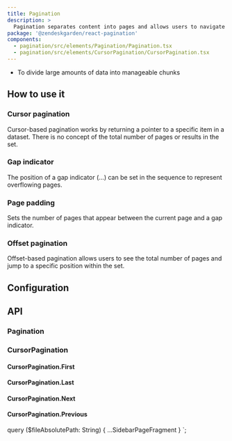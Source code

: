```yaml
---
title: Pagination
description: >
  Pagination separates content into pages and allows users to navigate between those pages.
package: '@zendeskgarden/react-pagination'
components:
  - pagination/src/elements/Pagination/Pagination.tsx
  - pagination/src/elements/CursorPagination/CursorPagination.tsx
---
```


<Usage>
  <Use>
    <ul>
      <li>To divide large amounts of data into manageable chunks</li>
    </ul>
  </Use>
</Usage>

## How to use it

### Cursor pagination

Cursor-based pagination works by returning a pointer to a specific item in a
dataset. There is no concept of the total number of pages or results in the set.


<CodeExample code={CursorDefaultCode}>
  <CursorDefault />
</CodeExample>

### Gap indicator

The position of a gap indicator (...) can be set in the sequence to represent
overflowing pages.


<CodeExample code={OffsetGapCode}>
  <OffsetGap />
</CodeExample>

### Page padding

Sets the number of pages that appear between the current page and a gap
indicator.


<CodeExample code={OffsetPaddingCode}>
  <OffsetPadding />
</CodeExample>

### Offset pagination

Offset-based pagination allows users to see the total number of pages and jump
to a specific position within the set.


<CodeExample code={OffsetDefaultCode}>
  <OffsetDefault />
</CodeExample>

## Configuration

<Configuration reactPackage={props.data.mdx.package} components={props.data.mdx.components} />

## API


### Pagination

<Component components={props.data.mdx.components} componentName="pagination" />

<PropSheet components={props.data.mdx.components} componentName="pagination" />

### CursorPagination

<Component components={props.data.mdx.components} componentName="cursorPagination" />

<PropSheet components={props.data.mdx.components} componentName="cursorPagination" />

#### CursorPagination.First

<Component components={COMPONENTS} componentName="cursorPagination.first" />

#### CursorPagination.Last

<Component components={COMPONENTS} componentName="cursorPagination.last" />

#### CursorPagination.Next

<Component components={COMPONENTS} componentName="cursorPagination.next" />

#### CursorPagination.Previous

<Component components={COMPONENTS} componentName="cursorPagination.previous" />


  query ($fileAbsolutePath: String) {
    ...SidebarPageFragment
  }
`;
